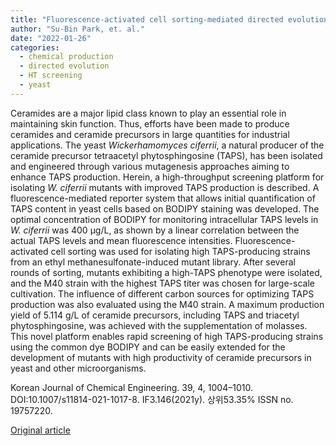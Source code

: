 ```yaml
---
title: "Fluorescence-activated cell sorting-mediated directed evolution of Wickerhamomyces ciferrii for enhanced production of tetraacetyl phytosphingosine"
author: "Su-Bin Park, et. al."
date: "2022-01-26"
categories:
  - chemical production
  - directed evolution
  - HT screening
  - yeast  
---
```


Ceramides are a major lipid class known to play an essential role in maintaining skin function. Thus, efforts have been made to produce ceramides and ceramide precursors in large quantities for industrial applications. The yeast *Wickerhamomyces ciferrii*, a natural producer of the ceramide precursor tetraacetyl phytosphingosine (TAPS), has been isolated and engineered through various mutagenesis approaches aiming to enhance TAPS production. Herein, a high-throughput screening platform for isolating *W. ciferrii* mutants with improved TAPS production is described. A fluorescence-mediated reporter system that allows initial quantification of TAPS content in yeast cells based on BODIPY staining was developed. The optimal concentration of BODIPY for monitoring intracellular TAPS levels in *W. ciferrii* was 400 µg/L, as shown by a linear correlation between the actual TAPS levels and mean fluorescence intensities. Fluorescence-activated cell sorting was used for isolating high TAPS-producing strains from an ethyl methanesulfonate-induced mutant library. After several rounds of sorting, mutants exhibiting a high-TAPS phenotype were isolated, and the M40 strain with the highest TAPS titer was chosen for large-scale cultivation. The influence of different carbon sources for optimizing TAPS production was also evaluated using the M40 strain. A maximum production yield of 5.114 g/L of ceramide precursors, including TAPS and triacetyl phytosphingosine, was achieved with the supplementation of molasses. This novel platform enables rapid screening of high TAPS-producing strains using the common dye BODIPY and can be easily extended for the development of mutants with high productivity of ceramide precursors in yeast and other microorganisms.

Korean Journal of Chemical Engineering. 39, 4, 1004--1010. DOI:10.1007/s11814-021-1017-8. IF3.146(2021y). 상위53.35% ISSN no. 19757220.

[Original article](https://link.springer.com/article/10.1007/s11814-021-1017-8){.external target="_blank"}
